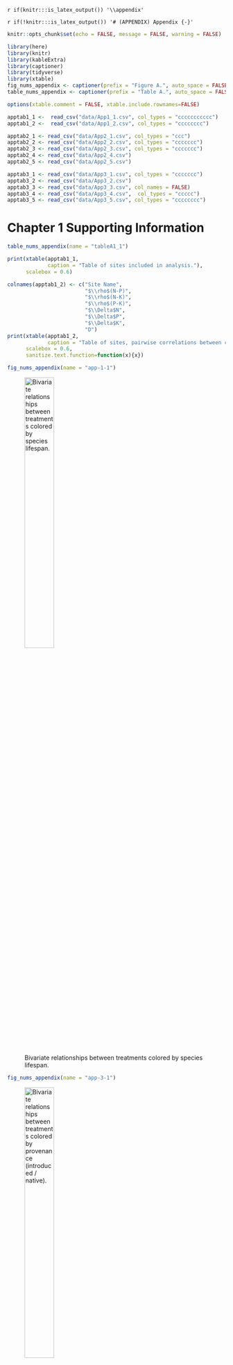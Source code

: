 `r if(knitr:::is_latex_output()) '\\appendix'`

`r if(!knitr:::is_latex_output()) '# (APPENDIX) Appendix {-}'` 

<!--
If you feel it necessary to include an appendix, it goes here.
-->


```r
knitr::opts_chunk$set(echo = FALSE, message = FALSE, warning = FALSE)
```

```r
library(here)
library(knitr)
library(kableExtra)
library(captioner)
library(tidyverse)
library(xtable)
fig_nums_appendix <- captioner(prefix = "Figure A.", auto_space = FALSE)
table_nums_appendix <- captioner(prefix = "Table A.", auto_space = FALSE)

options(xtable.comment = FALSE, xtable.include.rownames=FALSE)
```

```r
apptab1_1 <-  read_csv("data/App1_1.csv", col_types = "ccccccccccc")
apptab1_2 <-  read_csv("data/App1_2.csv", col_types = "cccccccc")

apptab2_1 <- read_csv("data/App2_1.csv", col_types = "ccc")
apptab2_2 <- read_csv("data/App2_2.csv", col_types = "ccccccc")
apptab2_3 <- read_csv("data/App2_3.csv", col_types = "ccccccc")
apptab2_4 <- read_csv("data/App2_4.csv")
apptab2_5 <- read_csv("data/App2_5.csv")

apptab3_1 <- read_csv("data/App3_1.csv", col_types = "ccccccc")
apptab3_2 <- read_csv("data/App3_2.csv")
apptab3_3 <- read_csv("data/App3_3.csv", col_names = FALSE)
apptab3_4 <- read_csv("data/App3_4.csv",  col_types = "ccccc")
apptab3_5 <- read_csv("data/App3_5.csv", col_types = "cccccccc")
```

# Chapter 1 Supporting Information

```r
table_nums_appendix(name = "tableA1_1")
```

```r
print(xtable(apptab1_1,
             caption = "Table of sites included in analysis."),
      scalebox = 0.6)
```

```r
colnames(apptab1_2) <- c("Site Name",
                         "$\\rho$(N-P)",
                         "$\\rho$(N-K)",
                         "$\\rho$(P-K)",
                         "$\\Delta$N",
                         "$\\Delta$P",
                         "$\\Delta$K",
                         "D")
print(xtable(apptab1_2,
             caption = "Table of sites, pairwise correlations between community responses to different treatments ($\\rho$), rate of community change in response to treatment ($\\Delta$), and estimated response dimensionality (D). Significant (P < 0.05) magnitudes of community response are labelled with *."),
      scalebox = 0.6, 
      sanitize.text.function=function(x){x})
```



```r
fig_nums_appendix(name = "app-1-1")
```

![Bivariate relationships between treatments colored by species lifespan. \label{app-1-1}](figure/AppFig1_1.png){height=40%}


```r
fig_nums_appendix(name = "app-3-1")
```

![Bivariate relationships between treatments colored by provenance (introduced / native). \label{app-1-2}](figure/AppFig1_2.png){height=40%}


```r
table_nums_appendix(name = "tableA1_2")
```

# Chapter 2 Supporting Information


```r
fig_nums_appendix(name = "app-2-1")
```

![Mantel correlogram \label{app-2-1}](figure/AppFig2_1.png){height=40% width=40%}


```r
fig_nums_appendix(name = "app-2-2")
```

![Pre-treatment species abundances \label{app-2-2}](figure/AppFig2_2.png){height=50% width=50%}



```r
fig_nums_appendix(name = "app-2-5")
```

![Effects of spatial distribution \label{app-2-5}](figure/AppFig2_5.png){height=70% width=70%}



```r
table_nums_appendix(name = "tableA2_1")
```

```r
xtable(apptab2_1,
             caption = "")
```


```r
fig_nums_appendix(name = "app-2-3")
```

![MCLA PERMANOVA \label{app-2-3}](figure/AppFig2_3.png){height=80% width=80%}


```r
table_nums_appendix(name = "tableA2_2")
```

```r
xtable(apptab2_3,
             caption = "")
```



```r
fig_nums_appendix(name = "app-2-4")
```

![SFREC PERMANOVA \label{app-2-4}](figure/AppFig2_4.png){height=80% width=80%}


```r
table_nums_appendix(name = "tableA2_3")
```

```r
xtable(apptab2_3,
             caption = "")
```


```r
table_nums_appendix(name = "tableA2_4")
```

```r
print(xtable(apptab2_4,
             caption = ""),
       scalebox = .55)
```


```r
table_nums_appendix(name = "tableA2_5")
```

```r
print(xtable(apptab2_5,
             caption = ""),
       scalebox = .55)
```


# Chapter 3 Supporting Information

```r
table_nums_appendix(name = "tableA3_1")
```

```r
apptab3_1[is.na(apptab3_1)] = ' '
colnames(apptab3_1)[c(1,7)] = c("Source", "P")
xtable(apptab3_1,
             caption = "Permutational ANOVA (PERMANOVA) output of variance in plot community composition in the first year of sampling.")
```


```r
table_nums_appendix(name = "tableA3_3")
```

```r
colnames(apptab3_3) <- apptab3_3[1,]
print(xtable(apptab3_3[-1,], 
             caption = "Rank summary table of performance across different clustering indices."),
      scalebox = 0.7)
```

\pagebreak

### Clustering Index Ranking Methods:

The following provides brief descriptions of clustering heuristics used to evaluate K in K-medoids clustering. 

For more detail, see @Charrad2014.

* __Hartigan__: Choose value K with maximum index difference between K and K-1. 
* __CH__: Choose maximum value among orders of K considered. 
* __Beale__: Choose minimum value of K such that the critical value of the index is less than alpha = 0.05. Other values whose critical value is less than alpha are ranked in order of significance. 
* __KL__: Choose maximum value among orders of K considered. 
* __Cindex__: Choose minimum value among orders of K considered. 
* __DB__ (Davies and Bouldin): Choose minimum value among orders of K considered. 
* __Silhouette__: Choose maximum value among orders of K considered. 
* __Duda__: Choose minimum value of K such that the critical value of the index is less than alpha = 0.05. Other values whose critical value is less than alpha are ranked in order of significance. 


\pagebreak

```r
table_nums_appendix(name = "table3_4")
```

```r
colnames(apptab3_4)[1] = " "
print(xtable(apptab3_4, 
             caption = "Contingency table of observed transitions between state assignments between 2008-2018. For each plot observation of a state assignment in year t (rows), data shows the frequency of state assignments (columns) of the same plot in a subsequent year (t + 1). Diagonal values represent the frequency of a given state retaining its assignment (persistence), while off-diagonal values represent transitions in state assignment. Changes in assignment frequency were highly non-random ($\\chi^2$ = 392.017, df = 9, P < 0.001)."),
      scalebox = .7,
      sanitize.text.function=function(x){x})
```
  

```r
table_nums_appendix(name = "table3_5")
```

```r
colnames(apptab3_5) = c("Model", "DF", "Priority", "1 Year SPEI", "2 Year SPEI", "3 Year SPEI", "deltaAIC", "AIC")
xtable(apptab3_5[-1,],
             caption = "AIC model comparison used to select the best fit multi-state model from a series of candidates. Covariates include “Priority Effects” – the effect of initial seeding mixture representation of indicator species correlated with cluster assignments – and “1-“, “2-“, and “3-year SPEI” – a standardized measure of drought stress computed over 1, 2, and 3 cumulative water year intervals, respectively. DF corresponds to the number of parameters estimated within the transition matrix, including baseline transition probabilities and effects of covariates.",
       scalebox = .9)
```



```r
fig_nums_appendix(name = "app-3-1")
```

![Visualization of clustering assignments following K-medoids clustering. Non-metric multidimensional scaling (NMDS) ordination was conducted on all community observations from 2008 – 2018 (n=560). Pairwise community distance was calculated using Bray-Curtis dissimilarity index. Species vectors correspond to taxa that were found to be significantly associated (p < 0.05) with state assignments using indicator species analysis. \label{app-3-1}](figure/AppFig3_1.png){height=50%}

```r
fig_nums_appendix(name = "app-3-2")
```

![Relative abundance of species across vegetation state assignments. Values refer to the average abundance of each species (+/- standard error) for observed communities assigned to each state. Species that served as significant (P < 0.05) indicators of each state type are highlighted using “*” and colored by representative state. On average, indicator species of each vegetation state accounted for 75% of the cumulative relative abundance of observed communities. \label{app-3-2}](figure/AppFig3_2.png){height=80%}


```r
fig_nums_appendix(name = "app-3-3")
```

![Plot-level shifts in state assignment over time. For each observed community (grid cell), the state assignment of a community is presented as a function of initial seeding treatment (row) and time (column). \label{app-3-3}](figure/AppFig3_3.png){height=85% width=70%}
